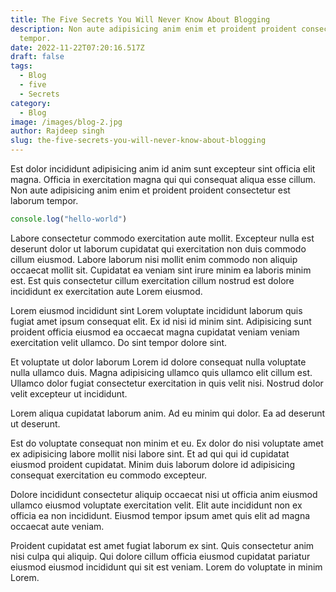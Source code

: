 ```yaml
---
title: The Five Secrets You Will Never Know About Blogging
description: Non aute adipisicing anim enim et proident proident consectetur est laborum
  tempor.
date: 2022-11-22T07:20:16.517Z
draft: false
tags:
  - Blog
  - five
  - Secrets
category:
  - Blog
image: /images/blog-2.jpg
author: Rajdeep singh
slug: the-five-secrets-you-will-never-know-about-blogging
---
```


Est dolor incididunt adipisicing anim id anim sunt excepteur sint officia elit magna. Officia in exercitation magna qui qui consequat aliqua esse cillum. Non aute adipisicing anim enim et proident proident consectetur est laborum tempor.

```javascript 
console.log("hello-world")
```

Labore consectetur commodo exercitation aute mollit. Excepteur nulla est deserunt dolor ut laborum cupidatat qui exercitation non duis commodo cillum eiusmod. Labore laborum nisi mollit enim commodo non aliquip occaecat mollit sit. Cupidatat ea veniam sint irure minim ea laboris minim est. Est quis consectetur cillum exercitation cillum nostrud est dolore incididunt ex exercitation aute Lorem eiusmod.

Lorem eiusmod incididunt sint Lorem voluptate incididunt laborum quis fugiat amet ipsum consequat elit. Ex id nisi id minim sint. Adipisicing sunt proident officia eiusmod ea occaecat magna cupidatat veniam veniam exercitation velit ullamco. Do sint tempor dolore sint.

Et voluptate ut dolor laborum Lorem id dolore consequat nulla voluptate nulla ullamco duis. Magna adipisicing ullamco quis ullamco elit cillum est. Ullamco dolor fugiat consectetur exercitation in quis velit nisi. Nostrud dolor velit excepteur ut incididunt.

Lorem aliqua cupidatat laborum anim. Ad eu minim qui dolor. Ea ad deserunt ut deserunt.

Est do voluptate consequat non minim et eu. Ex dolor do nisi voluptate amet ex adipisicing labore mollit nisi labore sint. Et ad qui qui id cupidatat eiusmod proident cupidatat. Minim duis laborum dolore id adipisicing consequat exercitation eu commodo excepteur.

Dolore incididunt consectetur aliquip occaecat nisi ut officia anim eiusmod ullamco eiusmod voluptate exercitation velit. Elit aute incididunt non ex officia ea non incididunt. Eiusmod tempor ipsum amet quis elit ad magna occaecat aute veniam.

Proident cupidatat est amet fugiat laborum ex sint. Quis consectetur anim nisi culpa qui aliquip. Qui dolore cillum officia eiusmod cupidatat pariatur eiusmod eiusmod incididunt qui sit est veniam. Lorem do voluptate in minim Lorem.
